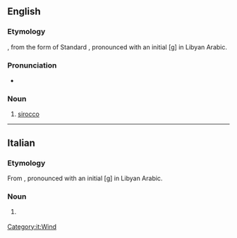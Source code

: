 ==English==

===Etymology===
{{der|en|it|ghibli}}, from the {{etyl|ayl|en}} form of Standard {{etyl|ar|en}} {{m|ar|قِبْلِيّ||coming from the [[qibla]]}}, pronounced with an initial [ɡ] in Libyan Arabic.

===Pronunciation===
* {{IPA|en|/ˈɡɪbli/}}

===Noun===
{{en-noun}}

# {{lb|en|Libya}} [[sirocco]]

----

==Italian==
{{wikipedia|lang=it}}

===Etymology===
From {{etyl|ar|it}} {{m|ar|قِبْلِيّ||coming from the [[qibla]]}}, pronounced with an initial [ɡ] in Libyan Arabic.

===Noun===
{{head|it|noun|g=m|invariable}}

# {{l|en|sirocco}} {{gloss|a hot, dust-carrying desert [[wind]] in [[North Africa]], somewhat similar to the [[foehn]]}}

[[Category:it:Wind]]